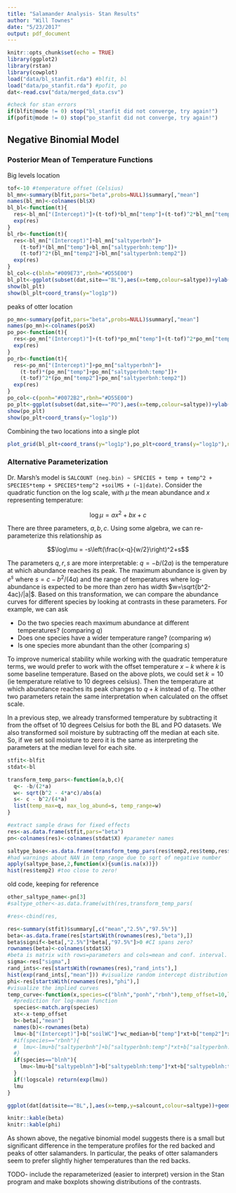 ```yaml
---
title: "Salamander Analysis- Stan Results"
author: "Will Townes"
date: "5/23/2017"
output: pdf_document
---
```


```r
knitr::opts_chunk$set(echo = TRUE)
library(ggplot2)
library(rstan)
library(cowplot)
load("data/bl_stanfit.rda") #blfit, bl
load("data/po_stanfit.rda") #pofit, po
dat<-read.csv("data/merged_data.csv")

#check for stan errors
if(blfit@mode != 0) stop("bl_stanfit did not converge, try again!")
if(pofit@mode != 0) stop("po_stanfit did not converge, try again!")
```

## Negative Binomial Model

### Posterior Mean of Temperature Functions

Big levels location

```r
tof<-10 #temperature offset (Celsius)
bl_mn<-summary(blfit,pars="beta",probs=NULL)$summary[,"mean"]
names(bl_mn)<-colnames(bl$X)
bl_bl<-function(t){
  res<-bl_mn["(Intercept)"]+(t-tof)*bl_mn["temp"]+(t-tof)^2*bl_mn["temp2"]
  exp(res)
}
bl_rb<-function(t){
  res<-bl_mn["(Intercept)"]+bl_mn["saltyperbnh"]+
    (t-tof)*(bl_mn["temp"]+bl_mn["saltyperbnh:temp"])+
    (t-tof)^2*(bl_mn["temp2"]+bl_mn["saltyperbnh:temp2"])
  exp(res)
}
bl_col<-c(blnh="#009E73",rbnh="#D55E00")
bl_plt<-ggplot(subset(dat,site=="BL"),aes(x=temp,colour=saltype))+ylab("count of adult salamanders")+scale_color_manual(values=bl_col)+xlim(c(0,25))+geom_point(aes(y=salcount))+stat_function(fun=bl_rb,colour=bl_col["rbnh"])+stat_function(fun=bl_bl,colour=bl_col["blnh"])
show(bl_plt)
show(bl_plt+coord_trans(y="log1p"))
```

peaks of otter location

```r
po_mn<-summary(pofit,pars="beta",probs=NULL)$summary[,"mean"]
names(po_mn)<-colnames(po$X)
po_po<-function(t){
  res<-po_mn["(Intercept)"]+(t-tof)*po_mn["temp"]+(t-tof)^2*po_mn["temp2"]
  exp(res)
}
po_rb<-function(t){
  res<-po_mn["(Intercept)"]+po_mn["saltyperbnh"]+
    (t-tof)*(po_mn["temp"]+po_mn["saltyperbnh:temp"])+
    (t-tof)^2*(po_mn["temp2"]+po_mn["saltyperbnh:temp2"])
  exp(res)
}
po_col<-c(ponh="#0072B2",rbnh="#D55E00")
po_plt<-ggplot(subset(dat,site=="PO"),aes(x=temp,colour=saltype))+ylab("count of adult salamanders")+scale_color_manual(values=po_col)+xlim(c(0,25))+geom_point(aes(y=salcount))+stat_function(fun=po_rb,colour=po_col["rbnh"])+stat_function(fun=po_po,colour=po_col["ponh"])
show(po_plt)
show(po_plt+coord_trans(y="log1p"))
```

Combining the two locations into a single plot

```r
plot_grid(bl_plt+coord_trans(y="log1p"),po_plt+coord_trans(y="log1p"),nrow=2)
```

### Alternative Parameterization

Dr. Marsh's model is `SALCOUNT (neg.bin) ~ SPECIES + temp + temp^2 + SPECIES*temp + SPECIES*temp^2 +soilMS + (~1|date)`. Consider the quadratic function on the log scale, with $\mu$ the mean abundance and $x$ representing temperature:

$$\log\mu = ax^2+bx+c$$

There are three parameters, $a,b,c$. Using some algebra, we can re-parameterize this relationship as

$$\log\mu = -s\left(\frac{x-q}{w/2}\right)^2+s$$

The parameters $q,r,s$ are more interpretable: $q=-b/(2a)$ is the temperature at which abundance reaches its peak. The maximum abundance is given by $e^s$ where $s=c-b^2/(4a)$ and the range of temperatures where log-abundance is expected to be more than zero has width $w=\sqrt{b^2-4ac}/|a|$. Based on this transformation, we can compare the abundance curves for different species by looking at contrasts in these parameters. For example, we can ask

* Do the two species reach maximum abundance at different temperatures? (comparing $q$)
* Does one species have a wider temperature range? (comparing $w$)
* Is one species more abundant than the other (comparing $s$)

To improve numerical stability while working with the quadratic temperature terms, we would prefer to work with the offset temperature $x-k$ where $k$ is some baseline temperature. Based on the above plots, we could set $k=10$ (ie temperature relative to 10 degrees celsius). Then the temperature at which abundance reaches its peak changes to $q+k$ instead of $q$. The other two parameters retain the same interpretation when calculated on the offset scale.

In a previous step, we already transformed temperature by subtracting it from the offset of 10 degrees Celsius for both the BL and PO datasets. We also transformed soil moisture by subtracting off the median at each site. So, if we set soil moisture to zero it is the same as interpreting the parameters at the median level for each site.

```r
stfit<-blfit
stdat<-bl

transform_temp_pars<-function(a,b,c){
  q<- -b/(2*a)
  w<- sqrt(b^2 - 4*a*c)/abs(a)
  s<- c - b^2/(4*a)
  list(temp_max=q, max_log_abund=s, temp_range=w)
}

#extract sample draws for fixed effects
res<-as.data.frame(stfit,pars="beta")
pn<-colnames(res)<-colnames(stdat$X) #parameter names

saltype_base<-as.data.frame(transform_temp_pars(res$temp2,res$temp,res$`(Intercept)`))
#had warnings about NAN in temp_range due to sqrt of negative number
apply(saltype_base,2,function(x){sum(is.na(x))})
hist(res$temp2) #too close to zero!
```

old code, keeping for reference

```r
other_saltype_name<-pn[3]
#saltype_other<-as.data.frame(with(res,transform_temp_pars(

#res<-cbind(res,

res<-summary(stfit)$summary[,c("mean","2.5%","97.5%")]
beta<-as.data.frame(res[startsWith(rownames(res),"beta"),])
beta$signif<-beta[,"2.5%"]*beta[,"97.5%"]>0 #CI spans zero?
rownames(beta)<-colnames(stdat$X)
#beta is matrix with rows=parameters and cols=mean and conf. interval.
sigma<-res["sigma",]
rand_ints<-res[startsWith(rownames(res),"rand_ints"),]
hist(exp(rand_ints[,"mean"])) #visualize random intercept distribution
phi<-res[startsWith(rownames(res),"phi"),]
#visualize the implied curves
temp_curve<-function(x,species=c("blnh","ponh","rbnh"),temp_offset=10,logscale=TRUE){
  #prediction for log-mean function
  species<-match.arg(species)
  xt<-x-temp_offset
  b<-beta[,"mean"]
  names(b)<-rownames(beta)
  lmu<-b["(Intercept)"]+b["soilWC"]*wc_median+b["temp"]*xt+b["temp2"]*xt^2
  #if(species=="rbnh"){
  #  lmu<-lmu+b["saltyperbnh"]+b["saltyperbnh:temp"]*xt+b["saltyperbnh:temp2"]*xt^2
  #}
  if(species=="blnh"){
    lmu<-lmu+b["saltypeblnh"]+b["saltypeblnh:temp"]*xt+b["saltypeblnh:temp2"]*xt^2
  }
  if(!logscale) return(exp(lmu))
  lmu
}

ggplot(dat[dat$site=="BL",],aes(x=temp,y=salcount,colour=saltype))+geom_point() + stat_function(fun=function(x){temp_curve(x,"blnh",logscale=FALSE)},colour="black") + stat_function(fun=function(x){temp_curve(x,"rbnh",logscale=FALSE)},colour="black")+xlab("temperature(C)")+ylab("salamander abundance (count)")

knitr::kable(beta)
knitr::kable(phi)
```

As shown above, the negative binomial model suggests there is a small but significant difference in the temperature profiles for the red backed and peaks of otter salamanders. In particular, the peaks of otter salamanders seem to prefer slightly higher temperatures than the red backs.

TODO- include the reparameterized (easier to interpret) version in the Stan program and make boxplots showing distributions of the contrasts.
